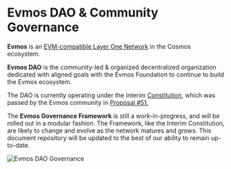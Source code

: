 
# Evmos DAO & Community Governance

**Evmos** is an [EVM-compatible Layer One Network](https://evmos.org) in the Cosmos ecosystem.

**Evmos DAO** is the community-led & organized decentralized organization dedicated with aligned goals with the Evmos Foundation to continue to build the Evmos ecosystem.

The DAO is currently operating under the Interim [Constitution](/constitution), which was passed by the Evmos community in [Proposal #51.](https://www.mintscan.io/evmos/proposals/51)

The **Evmos Governance Framework** is still a work-in-progress, and will be rolled out in a modular fashion. The Framework, like the Interim Constitution, are likely to change and evolve as the network matures and grows. This document repository will be updated to the best of our ability to remain up-to-date.


<Bleed>![Evmos DAO Governance](../public/hero1.jpg)</Bleed>

